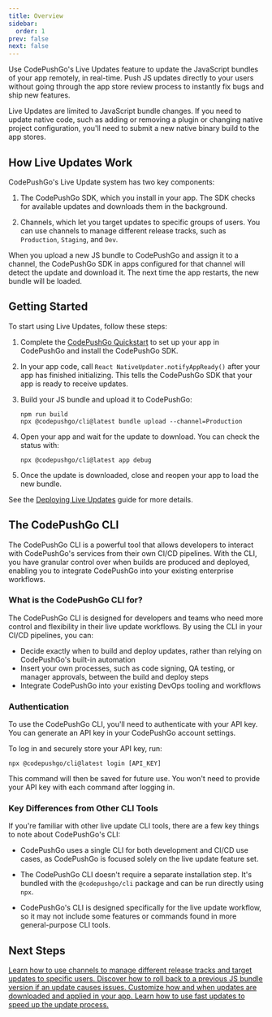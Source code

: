 ```yaml
---
title: Overview
sidebar:
  order: 1
prev: false
next: false
---
```



Use CodePushGo's Live Updates feature to update the JavaScript bundles of your app remotely, in real-time. Push JS updates directly to your users without going through the app store review process to instantly fix bugs and ship new features.

<Aside>

Live Updates are limited to JavaScript bundle changes. If you need to update native code, such as adding or removing a plugin or changing native project configuration, you'll need to submit a new native binary build to the app stores.

</Aside>

## How Live Updates Work

CodePushGo's Live Update system has two key components:

1. The CodePushGo SDK, which you install in your app. The SDK checks for available updates and downloads them in the background.

2. Channels, which let you target updates to specific groups of users. You can use channels to manage different release tracks, such as `Production`, `Staging`, and `Dev`.

When you upload a new JS bundle to CodePushGo and assign it to a channel, the CodePushGo SDK in apps configured for that channel will detect the update and download it. The next time the app restarts, the new bundle will be loaded.

## Getting Started

To start using Live Updates, follow these steps:

<Steps>

1. Complete the [CodePushGo Quickstart](/docs/getting-started/quickstart) to set up your app in CodePushGo and install the CodePushGo SDK.

2. In your app code, call `React NativeUpdater.notifyAppReady()` after your app has finished initializing. This tells the CodePushGo SDK that your app is ready to receive updates.

3. Build your JS bundle and upload it to CodePushGo:
   ```shell
   npm run build
   npx @codepushgo/cli@latest bundle upload --channel=Production 
   ```

4. Open your app and wait for the update to download. You can check the status with:
   ```shell
   npx @codepushgo/cli@latest app debug
   ```

5. Once the update is downloaded, close and reopen your app to load the new bundle.

</Steps>

See the [Deploying Live Updates](/docs/getting-started/deploy) guide for more details.

## The CodePushGo CLI

The CodePushGo CLI is a powerful tool that allows developers to interact with CodePushGo's services from their own CI/CD pipelines. With the CLI, you have granular control over when builds are produced and deployed, enabling you to integrate CodePushGo into your existing enterprise workflows.

### What is the CodePushGo CLI for?

The CodePushGo CLI is designed for developers and teams who need more control and flexibility in their live update workflows. By using the CLI in your CI/CD pipelines, you can:

- Decide exactly when to build and deploy updates, rather than relying on CodePushGo's built-in automation
- Insert your own processes, such as code signing, QA testing, or manager approvals, between the build and deploy steps
- Integrate CodePushGo into your existing DevOps tooling and workflows

### Authentication

To use the CodePushGo CLI, you'll need to authenticate with your API key. You can generate an API key in your CodePushGo account settings.

To log in and securely store your API key, run:

```shell
npx @codepushgo/cli@latest login [API_KEY]
```

This command will then be saved for future use. You won't need to provide your API key with each command after logging in.

### Key Differences from Other CLI Tools

If you're familiar with other live update CLI tools, there are a few key things to note about CodePushGo's CLI:

- CodePushGo uses a single CLI for both development and CI/CD use cases, as CodePushGo is focused solely on the live update feature set.

- The CodePushGo CLI doesn't require a separate installation step. It's bundled with the `@codepushgo/cli` package and can be run directly using `npx`.

- CodePushGo's CLI is designed specifically for the live update workflow, so it may not include some features or commands found in more general-purpose CLI tools.

## Next Steps

<CardGrid stagger>
  <a href="/docs/live-updates/channels/">
    <Card title="Channels" icon="bars">
      Learn how to use channels to manage different release tracks and target updates to specific users.
    </Card>
  </a>

  <a href="/docs/live-updates/rollbacks/">
    <Card title="Rollbacks" icon="left-arrow">
      Discover how to roll back to a previous JS bundle version if an update causes issues.
    </Card>
  </a>

  <a href="/docs/live-updates/update-behavior/">
    <Card title="Update Behavior" icon="setting">
      Customize how and when updates are downloaded and applied in your app.  
    </Card>
  </a>
  <a href="/docs/live-updates/fast-updates/">
    <Card title="Fast Updates" icon="starlight">
      Learn how to use fast updates to speed up the update process.
    </Card>
  </a>
</CardGrid>
